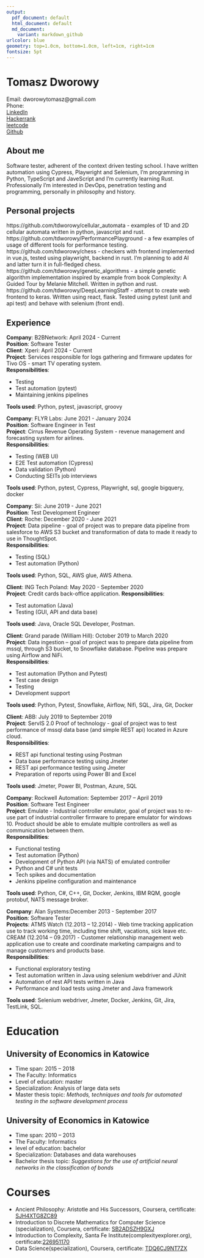 ```yaml
---
output:
  pdf_document: default
  html_document: default
  md_document:
    variant: markdown_github
urlcolor: blue
geometry: top=1.0cm, bottom=1.0cm, left=1cm, right=1cm
fontsize: 5pt
---
```

# Tomasz Dworowy
\noindent\makebox[\linewidth]{\rule{\paperwidth}{1pt}}

Email: dworowytomasz@gmail.com  
Phone:  
[LinkedIn](https://linkedin.com/in/tomasz-dworowy-aab283bb)  
[Hackerrank](https://www.hackerrank.com/dworowytomasz)  
[leetcode](https://leetcode.com/dworowytomasz/)  
[Github](https://github.com/tdworowy)  

\noindent\makebox[\linewidth]{\rule{\paperwidth}{1pt}}

\large
## About me
Software tester, adherent of the context driven testing school. I have written automation using Cypress, Playwright and Selenium, I'm programming in Python, TypeScript and JaveScript and I'm currently learning Rust. Professionally I'm interested in DevOps, penetration testing and programming, personally in philosophy and history. 
\par 
\noindent\makebox[\linewidth]{\rule{\paperwidth}{1pt}}

## Personal projects
https://github.com/tdworowy/cellular_automata - examples of 1D and 2D cellular automata written in python,  javascript and rust.  
https://github.com/tdworowy/PerformancePlayground - a few examples of usage of different tools for performance testing.   
https://github.com/tdworowy/chess - checkers with frontend implemented in vue.js, tested using playwright, backend in rust. I'm planning to add AI and latter turn it in full-fledged chess.  
https://github.com/tdworowy/genetic_algorithms - a simple genetic algorithm implementation inspired by example from book Complexity: A Guided Tour by Melanie Mitchell. Written in python and rust.   
https://github.com/tdworowy/DeepLearningStaff - attempt to create web frontend to keras. Written using react, flask. Tested using pytest (unit and api test) and behave with selenium (front end). 
\noindent\makebox[\linewidth]{\rule{\paperwidth}{1pt}}

## Experience

**Company**: B2BNetwork: April 2024 - Current  
**Position**: Software Tester  
**Client**: Xperi: April 2024 - Current  
**Project**: Services responsible for logs gathering and firmware updates for Tivo OS - smart TV operating system.  
**Responsibilities**:

* Testing
* Test automation (pytest)
* Maintaining jenkins pipelines

**Tools used**:  Python, pytest, javascript, groovy  

\noindent\makebox[\linewidth]{\rule{\paperwidth}{1pt}}

**Company**: FLYR Labs: June 2021 - January 2024  
**Position**: Software Engineer in Test  
**Project**: Cirrus Revenue Operating System - revenue management and forecasting system for airlines.  
**Responsibilities**:

* Testing (WEB UI)
* E2E Test automation (Cypress)
* Data validation (Python)
* Conducting SEITs job interviews

**Tools used**: Python, pytest, Cypress, Playwright, sql, google bigquery, docker  


\noindent\makebox[\linewidth]{\rule{\paperwidth}{1pt}}

**Company**: Sii: June 2019 - June 2021  
**Position**: Test Development Engineer  
**Client**: Roche: December 2020 - June 2021  
**Project**: Data pipeline - goal of project was to prepare data pipeline from salesforce to AWS S3 bucket and transformation of data to made it ready to use in ThoughtSpot.  
**Responsibilities**:

* Testing (SQL)
* Test automation (Python)

**Tools used**: Python, SQL, AWS glue, AWS Athena.  

**Client**: ING Tech Poland: May 2020 - September 2020  
**Project**: Credit cards back-office application. 
**Responsibilities**:

* Test automation (Java)
* Testing (GUI, API and data base)

**Tools used**: Java, Oracle SQL Developer, Postman.  

**Client**: Grand parade (William Hill): October 2019 to March 2020  
**Project**: Data ingestion – goal of project was to prepare data pipeline from mssql, through S3 bucket, to Snowflake database. Pipeline was prepare using Airflow and NiFi.  
**Responsibilities**:  

* Test automation (Python and Pytest)
* Test case design
* Testing
* Development support  
  
**Tools used**: Python, Pytest, Snowflake, Airflow, Nifi, SQL, Jira, Git, Docker  

**Client**: ABB: July 2019 to September 2019  
**Project**: ServIS 2.0 Proof of technology - goal of project was to test performance of mssql data base (and simple REST api) located in Azure cloud.  
**Responsibilities**:  

* REST api functional testing using Postman
* Data base performance testing using Jmeter
* REST api performance testing using Jmeter
* Preparation of reports using Power BI and Excel  

**Tools used**: Jmeter, Power BI, Postman, Azure, SQL  

\noindent\makebox[\linewidth]{\rule{\paperwidth}{1pt}}

**Company**: Rockwell Automation: September 2017 – April 2019  
**Position**: Software Test Engineer  
**Project**: Emulate - Industrial controller emulator, goal of project was to re-use part of industrial controller firmware to prepare emulator for windows 10. Product should be able to emulate multiple controllers as well as communication between them.  
**Responsibilities**:

* Functional testing
* Test automation (Python)
* Development of Python API (via NATS) of emulated controller
* Python and C# unit tests
* Tech spikes and documentation
* Jenkins pipeline configuration and maintenance  

**Tools used**: Python, C#, C++, Git, Docker, Jenkins, IBM RQM, google protobuf, NATS message broker.  

\noindent\makebox[\linewidth]{\rule{\paperwidth}{1pt}}

**Company**: Alan Systems:December 2013 - September 2017  
**Position**: Software Tester  
**Projects**: ATMS Watch (12.2013 – 12.2014) - Web time tracking application use to track working time, including time shift, vacations, sick leave etc.  
CREAM (12.2014 – 09.2017) - Customer relationship management web application use to create and coordinate marketing campaigns and to manage customers and products base.  
**Responsibilities**:  

* Functional exploratory testing
* Test automation written in Java using selenium webdriver and JUnit
* Automation of rest API tests written in Java
* Performance and load tests using Jmeter and Java framework

**Tools used**: Selenium webdriver, Jmeter, Docker, Jenkins, Git, Jira, TestLink, SQL.  

\noindent\makebox[\linewidth]{\rule{\paperwidth}{1pt}}

# Education

## University of Economics in Katowice  

* Time span: 2015 – 2018
* The Faculty: Informatics
* Level of education: master
* Specialization: Analysis of large data sets
* Master thesis topic: *Methods, techniques and tools for automated testing in the software development process*

 
## University of Economics in Katowice

* Time span: 2010 – 2013
* The Faculty: Informatics
* level of education: bachelor
* Specialization: Databases and data warehouses
* Bachelor thesis topic: *Suggestions for the use of artificial neural networks in the classification of bonds*

\noindent\makebox[\linewidth]{\rule{\paperwidth}{1pt}}

# Courses

* Ancient Philosophy: Aristotle and His Successors, Coursera, certificate: [SJH4XTG8ZC89](https://www.coursera.org/account/accomplishments/records/SJH4XTG8ZC89)
* Introduction to Discrete Mathematics for Computer Science (specialization), Coursera, certificate: [SB2ADSZH9GXJ](https://www.coursera.org/account/accomplishments/specialization/SB2ADSZH9GXJ)
* Introduction to Complexity, Santa Fe Institute(complexityexplorer.org), certificate:[226951170](https://www.complexityexplorer.org/courses/104-introduction-to-complexity/certificates/226951170)
* Data Science(specialization), Coursera, certificate: [TDQ6CJ9NT7ZX](https://www.coursera.org/account/accomplishments/specialization/TDQ6CJ9NT7ZX)

\noindent\makebox[\linewidth]{\rule{\paperwidth}{1pt}}

